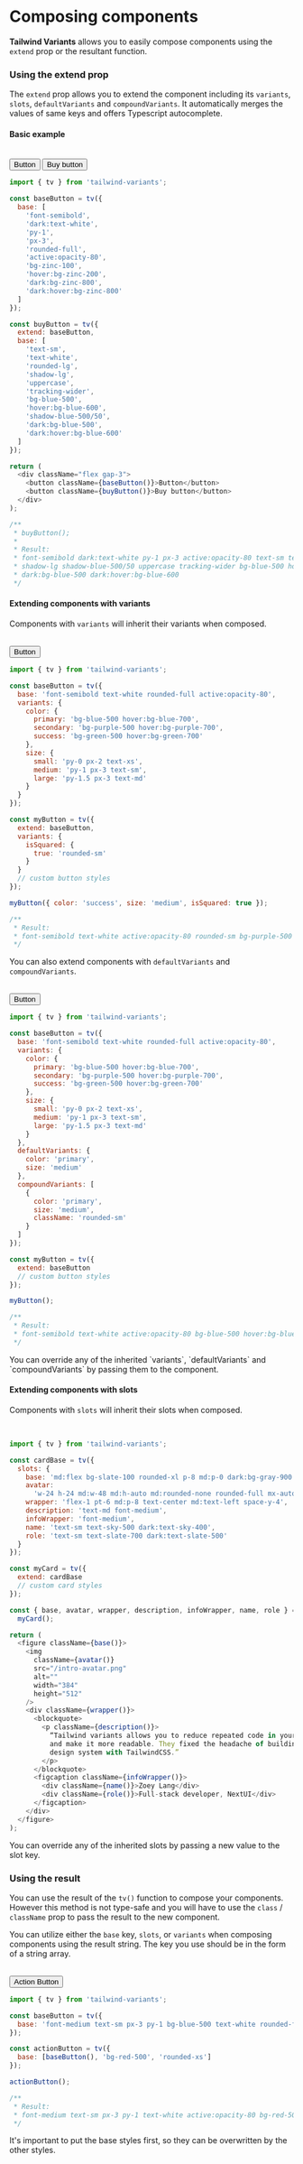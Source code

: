 
# Composing components

**Tailwind Variants** allows you to easily compose components using the `extend` prop or the resultant function.

### Using the extend prop

The `extend` prop allows you to extend the component including its `variants`, `slots`, `defaultVariants` and `compoundVariants`. It automatically merges the values of same keys and offers Typescript autocomplete.

#### Basic example

<br />

<div className="flex gap-3">
  <button className="rounded-full bg-zinc-100 px-3 py-1 font-semibold hover:bg-zinc-200 active:opacity-80 dark:bg-zinc-800 dark:text-white dark:hover:bg-zinc-800">
    Button
  </button>
  <button className="rounded-lg bg-blue-500 px-3 py-1 text-sm font-semibold uppercase tracking-wider text-white shadow-lg shadow-blue-500/50 hover:bg-blue-600 active:opacity-80 dark:bg-blue-500 dark:text-white dark:hover:bg-blue-600">
    Buy button
  </button>
</div>

```js copy /extend: baseButton/
import { tv } from 'tailwind-variants';

const baseButton = tv({
  base: [
    'font-semibold',
    'dark:text-white',
    'py-1',
    'px-3',
    'rounded-full',
    'active:opacity-80',
    'bg-zinc-100',
    'hover:bg-zinc-200',
    'dark:bg-zinc-800',
    'dark:hover:bg-zinc-800'
  ]
});

const buyButton = tv({
  extend: baseButton,
  base: [
    'text-sm',
    'text-white',
    'rounded-lg',
    'shadow-lg',
    'uppercase',
    'tracking-wider',
    'bg-blue-500',
    'hover:bg-blue-600',
    'shadow-blue-500/50',
    'dark:bg-blue-500',
    'dark:hover:bg-blue-600'
  ]
});

return (
  <div className="flex gap-3">
    <button className={baseButton()}>Button</button>
    <button className={buyButton()}>Buy button</button>
  </div>
);

/**
 * buyButton();
 *
 * Result:
 * font-semibold dark:text-white py-1 px-3 active:opacity-80 text-sm text-white rounded-lg
 * shadow-lg shadow-blue-500/50 uppercase tracking-wider bg-blue-500 hover:bg-blue-600
 * dark:bg-blue-500 dark:hover:bg-blue-600
 */
```

#### Extending components with variants

Components with `variants` will inherit their variants when composed.

<br />

<button className="rounded-sm bg-purple-500 px-3 py-1 text-sm font-semibold text-white hover:bg-purple-700 active:opacity-80">
  Button
</button>

```js copy /variants/ /success/ /extend: baseButton/
import { tv } from 'tailwind-variants';

const baseButton = tv({
  base: 'font-semibold text-white rounded-full active:opacity-80',
  variants: {
    color: {
      primary: 'bg-blue-500 hover:bg-blue-700',
      secondary: 'bg-purple-500 hover:bg-purple-700',
      success: 'bg-green-500 hover:bg-green-700'
    },
    size: {
      small: 'py-0 px-2 text-xs',
      medium: 'py-1 px-3 text-sm',
      large: 'py-1.5 px-3 text-md'
    }
  }
});

const myButton = tv({
  extend: baseButton,
  variants: {
    isSquared: {
      true: 'rounded-sm'
    }
  }
  // custom button styles
});

myButton({ color: 'success', size: 'medium', isSquared: true });

/**
 * Result:
 * font-semibold text-white active:opacity-80 rounded-sm bg-purple-500 hover:bg-purple-700 py-1 px-3 text-sm
 */
```

You can also extend components with `defaultVariants` and `compoundVariants`.

<br />

<button className="rounded-sm bg-blue-500 px-3 py-1 text-sm font-semibold text-white hover:bg-blue-700 active:opacity-80">
  Button
</button>

```js copy /variants/ /success/ /defaultVariants/ /compoundVariants/ /extend: baseButton/
import { tv } from 'tailwind-variants';

const baseButton = tv({
  base: 'font-semibold text-white rounded-full active:opacity-80',
  variants: {
    color: {
      primary: 'bg-blue-500 hover:bg-blue-700',
      secondary: 'bg-purple-500 hover:bg-purple-700',
      success: 'bg-green-500 hover:bg-green-700'
    },
    size: {
      small: 'py-0 px-2 text-xs',
      medium: 'py-1 px-3 text-sm',
      large: 'py-1.5 px-3 text-md'
    }
  },
  defaultVariants: {
    color: 'primary',
    size: 'medium'
  },
  compoundVariants: [
    {
      color: 'primary',
      size: 'medium',
      className: 'rounded-sm'
    }
  ]
});

const myButton = tv({
  extend: baseButton
  // custom button styles
});

myButton();

/**
 * Result:
 * font-semibold text-white active:opacity-80 bg-blue-500 hover:bg-blue-700 py-1 px-3 text-sm rounded-sm
 */
```

<Callout type="info">
  <div className="text-sm">
    You can override any of the inherited `variants`, `defaultVariants` and
    `compoundVariants` by passing them to the component.
  </div>
</Callout>

#### Extending components with slots

Components with `slots` will inherit their slots when composed.

<br />

<SlotsExample />

```js copy /slots/ /myCard/ /extend: cardBase/
import { tv } from 'tailwind-variants';

const cardBase = tv({
  slots: {
    base: 'md:flex bg-slate-100 rounded-xl p-8 md:p-0 dark:bg-gray-900',
    avatar:
      'w-24 h-24 md:w-48 md:h-auto md:rounded-none rounded-full mx-auto drop-shadow-lg',
    wrapper: 'flex-1 pt-6 md:p-8 text-center md:text-left space-y-4',
    description: 'text-md font-medium',
    infoWrapper: 'font-medium',
    name: 'text-sm text-sky-500 dark:text-sky-400',
    role: 'text-sm text-slate-700 dark:text-slate-500'
  }
});

const myCard = tv({
  extend: cardBase
  // custom card styles
});

const { base, avatar, wrapper, description, infoWrapper, name, role } =
  myCard();

return (
  <figure className={base()}>
    <img
      className={avatar()}
      src="/intro-avatar.png"
      alt=""
      width="384"
      height="512"
    />
    <div className={wrapper()}>
      <blockquote>
        <p className={description()}>
          “Tailwind variants allows you to reduce repeated code in your project
          and make it more readable. They fixed the headache of building a
          design system with TailwindCSS.”
        </p>
      </blockquote>
      <figcaption className={infoWrapper()}>
        <div className={name()}>Zoey Lang</div>
        <div className={role()}>Full-stack developer, NextUI</div>
      </figcaption>
    </div>
  </figure>
);
```

<Callout type="info">
  <div className="text-sm">
    You can override any of the inherited slots by passing a new value to the
    slot key.
  </div>
</Callout>

### Using the result

You can use the result of the `tv()` function to compose your components. However this method is not type-safe and you will have to use the `class` / `className` prop to pass the result to the new component.

You can utilize either the `base` key, `slots`, or `variants` when composing components using the result string. The key you use should be in the form of a string array.

<br />

<button className="rounded-xs bg-red-500 px-3 py-1 text-sm font-medium text-white active:opacity-80">
  Action Button
</button>

```js /baseButton()/ /base:/
import { tv } from 'tailwind-variants';

const baseButton = tv({
  base: 'font-medium text-sm px-3 py-1 bg-blue-500 text-white rounded-full active:opacity-80'
});

const actionButton = tv({
  base: [baseButton(), 'bg-red-500', 'rounded-xs']
});

actionButton();

/**
 * Result:
 * font-medium text-sm px-3 py-1 text-white active:opacity-80 bg-red-500 rounded-xs
 */
```

<Callout type="info">
  <div className="text-sm">
    It's important to put the base styles first, so they can be overwritten by
    the other styles.
  </div>
</Callout>
